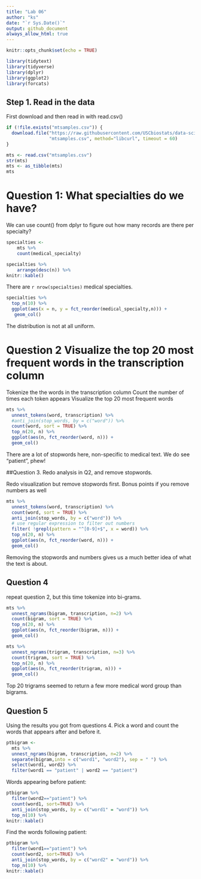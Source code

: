 ```yaml
---
title: "Lab 06"
author: "ks"
date: "`r Sys.Date()`"
output: github_document
always_allow_html: true
---
```


```r
knitr::opts_chunk$set(echo = TRUE)
```

```r
library(tidytext)
library(tidyverse)
library(dplyr)
library(ggplot2)
library(forcats)
```


## Step 1. Read in the data
First download and then read in with read.csv()

```r
if (!file.exists("mtsamples.csv")) {
  download.file("https://raw.githubusercontent.com/USCbiostats/data-science-data/master/00_mtsamples/mtsamples.csv", 
                "mtsamples.csv", method="libcurl", timeout = 60)
}

mts <- read.csv("mtsamples.csv")
str(mts)
mts <- as_tibble(mts)
mts
```

# Question 1: What specialties do we have?
We can use count() from dplyr to figure out how many records are there per specialty? 

```r
specialties <- 
    mts %>%
    count(medical_specialty)

specialties %>%
    arrange(desc(n)) %>%
knitr::kable()
```

There are `r nrow(specialties)` medical specialties.

```r
specialties %>%
  top_n(10) %>%
  ggplot(aes(x = n, y = fct_reorder(medical_specialty,n))) + 
   geom_col()
```

The distribution is not at all uniform.


# Question 2  Visualize the top 20 most frequent words in the transcription column

Tokenize the the words in the transcription column
Count the number of times each token appears
Visualize the top 20 most frequent words

```r
mts %>%
  unnest_tokens(word, transcription) %>%
  #anti_join(stop_words, by = c("word")) %>%
  count(word, sort = TRUE) %>%
  top_n(20, n) %>%
  ggplot(aes(n, fct_reorder(word, n))) +
  geom_col()
```

There are a lot of stopwords here, non-specific to medical text. We do see "patient", phew!

##Question 3. Redo analysis in Q2, and remove stopwords.

Redo visualization but remove stopwords first.
Bonus points if you remove numbers as well

```r
mts %>%
  unnest_tokens(word, transcription) %>%
  count(word, sort = TRUE) %>%
  anti_join(stop_words, by = c("word")) %>%
  # use regular expression to filter out numbers
  filter( !grepl(pattern = "^[0-9]+$", x = word)) %>%
  top_n(20, n) %>%
  ggplot(aes(n, fct_reorder(word, n))) +
  geom_col()
```

Removing the stopwords and numbers gives us a much better idea of what the text is about.

## Question 4
repeat question 2, but this time tokenize into bi-grams. 

```r
mts %>%
  unnest_ngrams(bigram, transcription, n=2) %>%
  count(bigram, sort = TRUE) %>%
  top_n(20, n) %>%
  ggplot(aes(n, fct_reorder(bigram, n))) +
  geom_col()
```

```r
mts %>%
  unnest_ngrams(trigram, transcription, n=3) %>%
  count(trigram, sort = TRUE) %>%
  top_n(20, n) %>%
  ggplot(aes(n, fct_reorder(trigram, n))) +
  geom_col()
```

Top 20 trigrams seemed to return a few more medical word group than bigrams.

## Question 5
Using the results you got from questions 4. Pick a word and count the words that appears after and before it.

```r
ptbigram <-
  mts %>%
  unnest_ngrams(bigram, transcription, n=2) %>%
  separate(bigram,into = c("word1", "word2"), sep = " ") %>%
  select(word1, word2) %>%
  filter(word1 == "patient" | word2 == "patient")
```


Words appearing before patient:

```r
ptbigram %>%
  filter(word2=="patient") %>%
  count(word1, sort=TRUE) %>%
  anti_join(stop_words, by = c("word1" = "word")) %>%
  top_n(10) %>%
knitr::kable()
```

Find the words following patient:

```r
ptbigram %>%
  filter(word1=="patient") %>%
  count(word2, sort=TRUE) %>%
  anti_join(stop_words, by = c("word2" = "word")) %>%
  top_n(10) %>%
knitr::kable()
```
